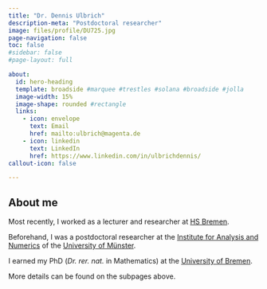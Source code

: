 ```yaml
---
title: "Dr. Dennis Ulbrich"
description-meta: "Postdoctoral researcher"
image: files/profile/DU725.jpg
page-navigation: false
toc: false  
#sidebar: false
#page-layout: full

about:
  id: hero-heading
  template: broadside #marquee #trestles #solana #broadside #jolla    
  image-width: 15%
  image-shape: rounded #rectangle
  links:
    - icon: envelope
      text: Email
      href: mailto:ulbrich@magenta.de
    - icon: linkedin
      text: LinkedIn
      href: https://www.linkedin.com/in/ulbrichdennis/
callout-icon: false

---
```


:::{#hero-heading}

## About me

Most recently, I worked as a lecturer and researcher at [HS Bremen](https://www.hs-bremen.de/en/).

Beforehand, I was a postdoctoral researcher at the [Institute for Analysis and Numerics](https://www.uni-muenster.de/AMM/en/institute.shtml) of the [University of Münster](https://www.uni-muenster.de/en/).

I earned my PhD (*Dr. rer. nat.* in Mathematics) at the [University of Bremen](https://www.uni-bremen.de/en/).

More details can be found on the subpages above.

:::



